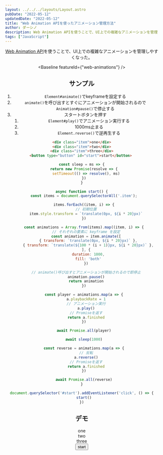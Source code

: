 ```yaml
---
layout: ../../../layouts/Layout.astro
pubDate: "2022-05-12"
updatedDate: "2022-05-12"
title: "Web Animation APIを使ったアニメーション管理方法"
author: ダーシノ
description: Web Animation APIを使うことで、UI上での複雑なアニメーションを管理しやすくなった。"
tags: ["JavaScript"]
---
```



<Header {...frontmatter} />

[Web Animation API](https://developer.mozilla.org/en-US/docs/Web/API/Web_Animations_API)を使うことで、UI上での複雑なアニメーションを管理しやすくなった。

<Baseline featureId={"web-animations"} />

## サンプル

1. `Element#animate()`でkeyframeを設定する
2. `animate()`を呼び出すとすぐにアニメーションが開始されるので`Animation#pause()`で停止する
3. スタートボタンを押す
   1. `Element#play()`でアニメーション実行する
   2. 1000ms止まる
   3. `Element.reverse()`で逆再生する

```html
<div class="item">one</div>
<div class="item">two</div>
<div class="item">three</div>
<button type="button" id="start">start</button> 
```

```js
const sleep = ms => {
  return new Promise(resolve => {
    setTimeout(() => resolve(), ms)
  })
}

async function start() {
  const items = document.querySelectorAll('.item');

  items.forEach((item, i) => {
    // 初期位置
    item.style.transform = `translate(0px, ${i * 20}px)`
  })

  const animations = Array.from(items).map((item, i) => {
    // それぞれの要素に keyframe を設定
    const animation = item.animate([
      { transform: `translate(0px, ${i * 20}px)` },
      { transform: `translate(${100 * (i + 1)}px, ${i * 20}px)` },
    ], {
      duration: 1000,
      fill: 'both'
    })

    // animate()呼び出すとアニメーションが開始されるので即停止
    animation.pause()
    return animation
  })

  const player = animations.map(a => {
    a.playbackRate = 1
    // アニメーション実行
    a.play()
    // Promiseを返す
    return a.finished
  })

  await Promise.all(player)

  await sleep(1000)

  const reverse = animations.map(a => {
    // 反転
    a.reverse()
    // Promiseを返す
    return a.finished
  })

  await Promise.all(reverse)
}

document.querySelector('#start').addEventListener('click', () => {
  start()
})
```

## デモ

<section id="demo">
  <div class="item">one</div>
  <div class="item">two</div>
  <div class="item">three</div>
  <button type="button" id="start">start</button> 
</section>

<style>{`
#demo {
  display: grid;
  grid-auto-flow: row;
  gap: 40px;

  .item {
    width: 100px;
    height: 50px;
    border: solid 4px;
    text-align: center;
  }
}
`}</style>


<script>{`
const sleep = ms => {
  return new Promise(resolve => {
    setTimeout(() => resolve(), ms)
  })
}

async function start() {
  const items = document.querySelectorAll('.item');

  items.forEach((item, i) => {
    // 初期位置
    item.style.transform = 'translate(0px,' + (i * 20) + 'px)'
  })

  const animations = Array.from(items).map((item, i) => {
    // それぞれの要素に keyframe を設定
    const animation = item.animate([
      { transform: 'translate(0px, ' + (i * 20) + 'px)' },
      { transform: 'translate(' + ((document.body.scrollWidth / 4) * (i + 1)) + 'px, ' + (i * 20) + 'px)' },
    ], {
      duration: 1000,
      fill: 'both'
    })

    // animate()呼び出すとアニメーションが開始されるので即停止
    animation.pause()
    return animation
  })

  const player = animations.map(a => {
    a.playbackRate = 1
    // アニメーション実行
    a.play()
    // Promiseを返す
    return a.finished
  })

  await Promise.all(player)

  await sleep(1000)

  const reverse = animations.map(a => {
    // 反転
    a.reverse()
    // Promiseを返す
    return a.finished
  })

  await Promise.all(reverse)
}

document.querySelector('#start').addEventListener('click', () => {
  start()
})
`}</script>
